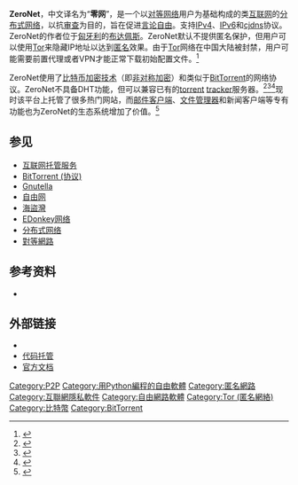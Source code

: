 {{noteTA|G1=IT}}
{{Infobox software
| name                   = ZeroNet
| logo                   = Zeronet logo.png
| logo alt               = 
| screenshot             =
| caption                = Zeronet 
| screenshot alt         = 
| collapsible            = 
| author                 = [[Tamas_Kocsis|Tamas Kocsis]]
| developer              = 
| released               = 2015<!-- {{Start date and age|YYYY|MM|DD|df=yes/no}} -->
| discontinued           = 
| latest release version = {{LSR/wikidata}}
| latest preview version = 
| latest preview date    = <!-- {{Start date and age|YYYY|MM|DD|df=yes/no}} -->
| programming language   = [[Python|Python]]
| operating system       = [[Windows|Windows]]、[[Linux|Linux]]、[[OS_X|OS X]]
| platform               = 
| size                   = 
| language               = 丹麦语、德语、英语、西班牙语、法语、匈牙利语、意大利语、波兰语、葡萄牙语、俄语、土耳其语、乌克兰语、中文。
| language count         = <!-- Number only -->
| language footnote      = 
| genre                  = [[点对点网絡托管|点对点网絡托管]]
| license                = [[GNU|GNU]] [[GPL|GPL]] v3
| alexa                  = 
| website                = {{URL|https://zeronet.io/}}
| standard               = 
| AsOf                   = 
}}
{{File sharing sidebar}}
'''ZeroNet'''，中文译名为“'''零网'''”，是一个以[[对等网络|对等网络]]用户为基础构成的类[[互联网|互联网]]的[[去中心化|分布式]][[计算机网络|网络]]，以抗[[审查制度|审查]]为目的，旨在促进[[言論自由|言论自由]]。支持[[IPv4|IPv4]]、[[IPv6|IPv6]]和[[cjdns|cjdns]]协议。ZeroNet的作者位于[[匈牙利|匈牙利]]的[[布达佩斯|布达佩斯]]。ZeroNet默认不提供匿名保护，但用户可以使用[[Tor|Tor]]来隐藏IP地址以达到[[匿名|匿名]]效果。由于[[Tor|Tor]]网络在中国大陆被封禁，用户可能需要前置代理或者VPN才能正常下载初始配置文件。<ref name=":0">{{Cite web|url=https://torrentfreak.com/play-p2p-impossible-shutdown-160301/|title=Play: A P2P Distributed Torrent Site That's Impossible to Shut Down - TorrentFreak|website=TorrentFreak|language=en-US|access-date=2016-03-08|archive-date=2016-03-08|archive-url=https://web.archive.org/web/20160308004610/https://torrentfreak.com/play-p2p-impossible-shutdown-160301/|dead-url=no}}</ref> 

ZeroNet使用了[[比特币|比特币]][[密码学|加密技术]]（即[[公开密钥加密|非对称加密]]）和类似于[[BitTorrent_(协议)|BitTorrent]]的网络协议。ZeroNet不具备DHT功能，但可以兼容已有的[[torrent|torrent]] [[tracker|tracker]]服务器。<ref>{{cite web|last1=Kysar|first1=Tom|title=ZeroNet Expands Key Distributed And Anonymous Features|url=http://bravenewcoin.com/news/zeronet-expands-key-distributed-and-anonymous-features/|website=bravenewcoin.com|accessdate=20 September 2015|date=18 March 2015|archive-date=2015-09-24|archive-url=https://web.archive.org/web/20150924140104/http://bravenewcoin.com/news/zeronet-expands-key-distributed-and-anonymous-features/|dead-url=no}}</ref><ref>{{cite web|last1=Sewell|first1=Chase|title=Can Blockchain Technology Decentralize the Web?|url=http://insidebitcoins.com/news/can-blockchain-technology-decentralize-the-web/28793|website=insidebitcoins.com|accessdate=20 September 2015|date=15 January 2015|deadurl=yes|archiveurl=https://web.archive.org/web/20150925155542/http://insidebitcoins.com/news/can-blockchain-technology-decentralize-the-web/28793|archivedate=2015年9月25日}}</ref><ref>{{cite web|last1=Kumar|first1=Mohit|title=MegaNet — New Decentralized, Non-IP Based and Encrypted Network|url=https://thehackernews.com/2015/02/meganet-decentralized-internet.html|publisher=The Hacker News|accessdate=20 September 2015|date=18 February 2015|archive-date=2015-09-25|archive-url=https://web.archive.org/web/20150925150625/https://thehackernews.com/2015/02/meganet-decentralized-internet.html|dead-url=no}}</ref>现时该平台上托管了很多热门网站，而[[邮件客户端|邮件客户端]]、[[文件管理器|文件管理器]]和新闻客户端等专有功能也为ZeroNet的生态系统增加了价值。<ref>{{cite web|title=ZeroNet: A Perfect Match For Bitcoin?|url=https://easterndaily.com/zeronet-perfect-match-bitcoin/|author=Peter Ngigi|publisher=easterndaily|date=2017-03-17|access-date=2017-03-24|archive-url=https://web.archive.org/web/20170325112819/https://easterndaily.com/zeronet-perfect-match-bitcoin/|archive-date=2017-03-25|dead-url=yes}}</ref>

== 参见 ==
* [[互联网托管服务|互联网托管服务]]
* [[BitTorrent_(协议)|BitTorrent (协议)]]
* [[Gnutella|Gnutella]]
* [[自由网|自由网]]
* [[海盜灣|海盜灣]]
* [[EDonkey网络|EDonkey网络]]
*[[分布式网络|分布式网络]]
*[[對等網路|對等網路]]

==参考资料==
{{reflist}}
* {{cite web|url=http://upstart.bizjournals.com/entrepreneurs/hot-shots/2015/03/31/kim-dotcom-s-meganet-could-be-a-bitcoin-inspired.html?page=all|title=Kim Dotcom's 'MegaNet' could be a bitcoin-inspired spy-resistant Internet|date=31 March 2015|work=Upstart Business Journal|access-date=2016-04-12|archive-date=2015-09-30|archive-url=https://web.archive.org/web/20150930071408/http://upstart.bizjournals.com/entrepreneurs/hot-shots/2015/03/31/kim-dotcom-s-meganet-could-be-a-bitcoin-inspired.html?page=all|dead-url=no}}

==外部链接==
* {{official website}}{{en}}
* [https://github.com/HelloZeroNet/ZeroNet 代码托管] {{Wayback|url=https://github.com/HelloZeroNet/ZeroNet |date=20220331154206 }}{{en}}
* [https://zeronet.readthedocs.org/en/latest/ 官方文档] {{Wayback|url=https://zeronet.readthedocs.org/en/latest/ |date=20160404192907 }}{{en}}

{{突破网络封锁技术}}

[[Category:P2P|Category:P2P]]
[[Category:用Python編程的自由軟體|Category:用Python編程的自由軟體]]
[[Category:匿名網路|Category:匿名網路]]
[[Category:互聯網隱私軟件|Category:互聯網隱私軟件]]
[[Category:自由網路軟體|Category:自由網路軟體]]
[[Category:Tor_(匿名網絡)|Category:Tor (匿名網絡)]]
[[Category:比特幣|Category:比特幣]]
[[Category:BitTorrent|Category:BitTorrent]]